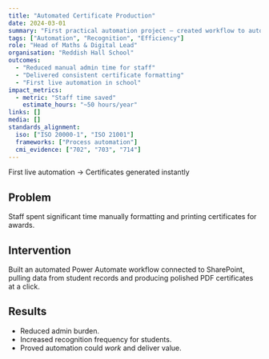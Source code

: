 ```yaml
---
title: "Automated Certificate Production"
date: 2024-03-01
summary: "First practical automation project – created workflow to automatically generate student certificates."
tags: ["Automation", "Recognition", "Efficiency"]
role: "Head of Maths & Digital Lead"
organisation: "Reddish Hall School"
outcomes:
  - "Reduced manual admin time for staff"
  - "Delivered consistent certificate formatting"
  - "First live automation in school"
impact_metrics:
  - metric: "Staff time saved"
    estimate_hours: "~50 hours/year"
links: []
media: []
standards_alignment:
  iso: ["ISO 20000-1", "ISO 21001"]
  frameworks: ["Process automation"]
  cmi_evidence: ["702", "703", "714"]
---
```



<Callout>First live automation → Certificates generated instantly</Callout>

## Problem
Staff spent significant time manually formatting and printing certificates for awards.

## Intervention
Built an automated Power Automate workflow connected to SharePoint, pulling data from student records and producing polished PDF certificates at a click.

## Results
- Reduced admin burden.  
- Increased recognition frequency for students.  
- Proved automation could *work* and deliver value.  
